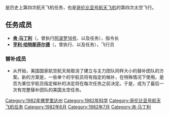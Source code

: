 {{noteTA
|G1=Aero
}}
{{Infobox spaceflight
| operator           = [[美国国家航空航天局|美国国家航空航天局]]
| name               = {{lang|en|STS-4}}
| insignia           = Sts-4-patch.png
| spacecraft         = [[哥伦比亚号航天飞机|哥伦比亚号]]
| crew_size          = 2 
| launch_site        = 佛罗里达州[[肯尼迪航天中心|肯尼迪航天中心]]<br />LC 39A 
| launch_date        = 1982年6月27日<br />16:00:00 UTC 
| landing_date       = 1982年7月4日<br />17:09:31 UTC
| launch_mass        = {{convert|109616|kg|abbr=on}}
| landing_mass       = {{spaces|2}}{{convert|94774|kg|abbr=on}}
| payload_mass       = {{spaces|2}}{{convert|11109|kg|abbr=on}}
| mission_duration   = 7天1小时9分钟31秒
| orbit_apoapsis     = 302千米
| orbit_periapsis    = 295千米
| apsis              = 地
| orbit_reference    = [[地心轨道|地心轨道]]
| orbit_regime       = [[近地轨道|近地轨道]]
| orbit_inclination  = 28.5°
| orbit_period       = 90.3分钟
| distance_travelled = 4,700,000千米
| crew_photo         = Sts-4-crew.jpg
| crew_photo_caption = 左起：哈特斯菲尔德、马丁利
| next_mission       = [[File:Sts-5-patch.png|25px]] [[STS-5|STS-5]]
| programme          = [[美國太空梭計劃|美國太空梭計劃]]
| previous_mission   = [[File:Sts3-patch.png|25px]] [[STS-3|STS-3]]
|}}

'''{{lang|en|STS-4}}'''是历史上第四次航天飞机任务，也是[[哥伦比亚号航天飞机|哥伦比亚号航天飞机]]的第四次太空飞行。

== 任务成员 ==
* '''[[肯·马丁利|肯·马丁利]]'''（{{lang|en|Ken Mattingly}}，曾执行[[阿波罗16号|阿波罗16号]]、{{lang|en|STS-4}}以及{{lang|en|[[STS-51-C|STS-51-C]]}}任务），指令长
* '''[[亨利·哈特斯菲尔德|亨利·哈特斯菲尔德]]'''（{{lang|en|Henry W. Hartsfield}}，曾执行{{lang|en|STS-4}}、{{lang|en|[[STS-41-D|STS-41-D]]}}以及{{lang|en|[[STS-61-A|STS-61-A]]}}任务），飞行员

=== 替补成员 ===
*从{{lang|en|STS-4}}开始，美国国家航空航天局取消了建立与主力团队同样大小的替补团队的方案。新的方案是，一些单个的宇航员将有指定的候补，在特殊情况下使用。是否为某位宇航员指定候补的决定将在每次任务之前决定。于是，{{lang|en|[[STS-3|STS-3]]}}成为了最后一次有完整替补团队的美国太空任务。

{{哥伦比亚号航天飞机}}
[[Category:1982年佛罗里达州|Category:1982年佛罗里达州]]
[[Category:1982年科学|Category:1982年科学]]
[[Category:哥伦比亚号航天飞机任务|Category:哥伦比亚号航天飞机任务]]
[[Category:1982年6月|Category:1982年6月]]
[[Category:1982年7月|Category:1982年7月]]
[[Category:肯·马丁利|Category:肯·马丁利]]